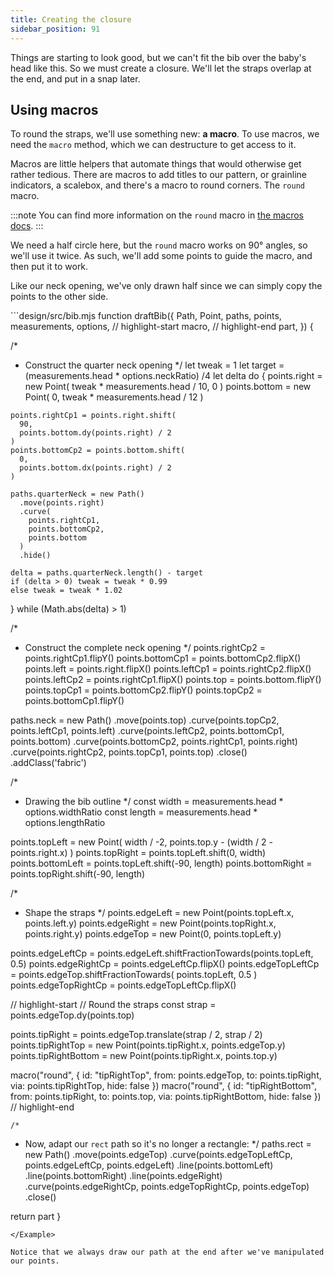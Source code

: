 ```yaml
---
title: Creating the closure
sidebar_position: 91
---
```


Things are starting to look good, but we can't fit the bib over the baby's head like this.
So we must create a closure. We'll let the straps overlap at the end, and put in a snap
later.

## Using macros

To round the straps, we'll use something new: **a macro**. To use macros, we
need the `macro` method, which we can destructure to get access to it.

Macros are little helpers that automate things that would otherwise get rather
tedious. There are macros to add titles to our pattern, or grainline
indicators, a scalebox, and there's a macro to round corners. The `round`
macro.

:::note
You can find more information on the `round` macro in [the macros docs](/reference/macros/round/).
:::

We need a half circle here, but the `round` macro works on 90° angles, so
we'll use it twice. As such, we'll add some points to guide the macro, and
then put it to work.

Like our neck opening, we've only drawn half since we can simply copy the
points to the other side.

<Example tutorial caption="Now the straps overlap. Which doesn't work for a pattern as it would make it impossible to cut it out of a single piece of fabric. So let's deal with the overlap next.">
```design/src/bib.mjs
function draftBib({
  Path,
  Point,
  paths,
  points,
  measurements,
  options,
  // highlight-start
  macro,
  // highlight-end
  part,
}) {

  /*
   * Construct the quarter neck opening
   */
  let tweak = 1
  let target = (measurements.head * options.neckRatio) /4
  let delta
  do {
    points.right = new Point(
      tweak * measurements.head / 10,
      0
    )
    points.bottom = new Point(
      0,
      tweak * measurements.head / 12
    )

    points.rightCp1 = points.right.shift(
      90,
      points.bottom.dy(points.right) / 2
    )
    points.bottomCp2 = points.bottom.shift(
      0,
      points.bottom.dx(points.right) / 2
    )

    paths.quarterNeck = new Path()
      .move(points.right)
      .curve(
        points.rightCp1,
        points.bottomCp2,
        points.bottom
      )
      .hide()

    delta = paths.quarterNeck.length() - target
    if (delta > 0) tweak = tweak * 0.99
    else tweak = tweak * 1.02
  } while (Math.abs(delta) > 1)

  /*
   * Construct the complete neck opening
   */
  points.rightCp2 = points.rightCp1.flipY()
  points.bottomCp1 = points.bottomCp2.flipX()
  points.left = points.right.flipX()
  points.leftCp1 = points.rightCp2.flipX()
  points.leftCp2 = points.rightCp1.flipX()
  points.top = points.bottom.flipY()
  points.topCp1 = points.bottomCp2.flipY()
  points.topCp2 = points.bottomCp1.flipY()

  paths.neck = new Path()
    .move(points.top)
    .curve(points.topCp2, points.leftCp1, points.left)
    .curve(points.leftCp2, points.bottomCp1, points.bottom)
    .curve(points.bottomCp2, points.rightCp1, points.right)
    .curve(points.rightCp2, points.topCp1, points.top)
    .close()
    .addClass('fabric')

  /*
   * Drawing the bib outline
   */
  const width = measurements.head * options.widthRatio
  const length = measurements.head * options.lengthRatio

  points.topLeft = new Point(
    width / -2,
    points.top.y - (width / 2 - points.right.x)
  )
  points.topRight = points.topLeft.shift(0, width)
  points.bottomLeft = points.topLeft.shift(-90, length)
  points.bottomRight = points.topRight.shift(-90, length)

  /*
   * Shape the straps
   */
  points.edgeLeft = new Point(points.topLeft.x, points.left.y)
  points.edgeRight = new Point(points.topRight.x, points.right.y)
  points.edgeTop = new Point(0, points.topLeft.y)

  points.edgeLeftCp = points.edgeLeft.shiftFractionTowards(points.topLeft, 0.5)
  points.edgeRightCp = points.edgeLeftCp.flipX()
  points.edgeTopLeftCp = points.edgeTop.shiftFractionTowards(
    points.topLeft,
    0.5
  )
  points.edgeTopRightCp = points.edgeTopLeftCp.flipX()

  // highlight-start
  // Round the straps
  const strap = points.edgeTop.dy(points.top)

  points.tipRight = points.edgeTop.translate(strap / 2, strap / 2)
  points.tipRightTop = new Point(points.tipRight.x, points.edgeTop.y)
  points.tipRightBottom = new Point(points.tipRight.x, points.top.y)

  macro("round", {
    id: "tipRightTop",
    from: points.edgeTop,
    to: points.tipRight,
    via: points.tipRightTop,
    hide: false
  })
  macro("round", {
    id: "tipRightBottom",
    from: points.tipRight,
    to: points.top,
    via: points.tipRightBottom,
    hide: false
  })
  // highlight-end

    /*
   * Now, adapt our `rect` path so it's no longer a rectangle:
   */
  paths.rect = new Path()
    .move(points.edgeTop)
    .curve(points.edgeTopLeftCp, points.edgeLeftCp, points.edgeLeft)
    .line(points.bottomLeft)
    .line(points.bottomRight)
    .line(points.edgeRight)
    .curve(points.edgeRightCp, points.edgeTopRightCp, points.edgeTop)
    .close()

  return part
}
```
</Example>

Notice that we always draw our path at the end after we've manipulated our points.
```
